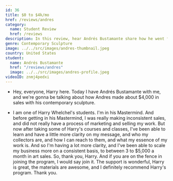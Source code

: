 ```yaml
---
id: 36
title: $0 to $4k/mo
href: /reviews/andres
category:
  name: Student Review
  href: /reviews
description: In this review, hear Andrés Bustamante share how he went from $0 to $4k/mo in less than 60 days with his contemporary sculpture.
genre: Contemporary Sculpture
image: ../../src/images/andres-thumbnail.jpeg
country: United States
student:
  name: Andrés Bustamante
  href: "/reviews/andres"
  image: ../../src/images/andres-profile.jpeg
videoID: znmj4pedxi
---
```


- Hey, everyone, Harry here. Today I have Andrés Bustamante with me, and we're gonna be talking about how Andres made about $4,000 in sales with his contemporary sculpture.

- I am one of Harry Whelchel's students. I'm in his Mastermind. And before getting in his Mastermind, I was really making inconsistent sales, and did not really have a process of marketing and selling my work. But now after taking some of Harry's courses and classes, I've been able to learn and have a little more clarity on my message, and who my collectors are, and how I can reach to them, and what my essence of my work is. And so I'm having a lot more clarity, and I've been able to scale my business more on a consistent basis, to between 3 to $5,000 a month in art sales. So, thank you, Harry. And if you are on the fence in joining the program, I would say join it. The support is wonderful, Harry is great, the materials are awesome, and I definitely recommend Harry's program. Thank you.
